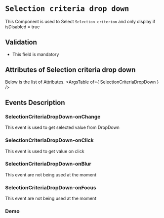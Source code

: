 <!-- Custom-MDX-Documentation.mdx -->

# `Selection criteria drop down`

This Component is used to Select `Selection criterion` and only display if isDisabled = true

## Validation 
- This field is mandatory

## Attributes of Selection criteria drop down
Below is the list of Attributes.
<ArgsTable of={ SelectionCriteriaDropDown } /> 

## Events Description

### SelectionCriteriaDropDown-onChange

This event is used to get selected value from DropDown

### SelectionCriteriaDropDown-onClick

This event is used to get value on click

### SelectionCriteriaDropDown-onBlur

This event are not being used at the moment

### SelectionCriteriaDropDown-onFocus

This event are not being used at the moment

### Demo

<Canvas>
<Story id="selectioncriteriadropdown--primary" />
</Canvas>

 